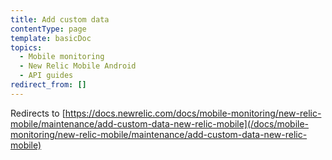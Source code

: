 ```yaml
---
title: Add custom data
contentType: page
template: basicDoc
topics:
  - Mobile monitoring
  - New Relic Mobile Android
  - API guides
redirect_from: []
---
```


Redirects to [https://docs.newrelic.com/docs/mobile-monitoring/new-relic-mobile/maintenance/add-custom-data-new-relic-mobile](/docs/mobile-monitoring/new-relic-mobile/maintenance/add-custom-data-new-relic-mobile)
